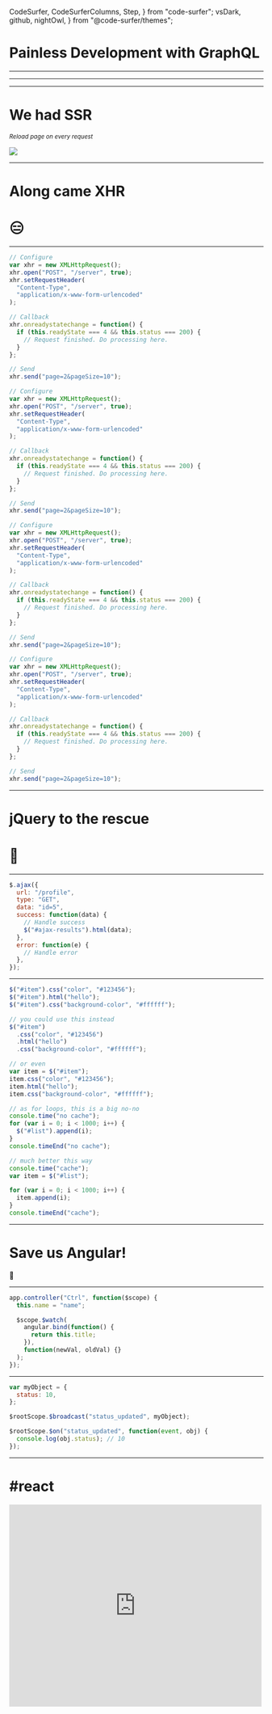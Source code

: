   CodeSurfer,
  CodeSurferColumns,
  Step,
} from "code-surfer";
  vsDark,
  github,
  nightOwl,
} from "@code-surfer/themes";


# Painless Development with GraphQL

---

<Author />

---

<TableOfContents activeStep={0} />

---

# We had SSR

<small>
  <em>Reload page on every request</em>
</small>

<Image
  src="https://sitedown.co/sites/default/files/styles/800px/public/reports/Screen%20shot%202013-11-14%20at%2010.23.34%20PM.png?itok=Yfkg1ag6"
  size={800}
/>

---

# Along came XHR

# 😑

---

<CodeSurfer>

```js title="Who remembers this?"
// Configure
var xhr = new XMLHttpRequest();
xhr.open("POST", "/server", true);
xhr.setRequestHeader(
  "Content-Type",
  "application/x-www-form-urlencoded"
);

// Callback
xhr.onreadystatechange = function() {
  if (this.readyState === 4 && this.status === 200) {
    // Request finished. Do processing here.
  }
};

// Send
xhr.send("page=2&pageSize=10");
```

```js 1:7 title="Who remembers this?"
// Configure
var xhr = new XMLHttpRequest();
xhr.open("POST", "/server", true);
xhr.setRequestHeader(
  "Content-Type",
  "application/x-www-form-urlencoded"
);

// Callback
xhr.onreadystatechange = function() {
  if (this.readyState === 4 && this.status === 200) {
    // Request finished. Do processing here.
  }
};

// Send
xhr.send("page=2&pageSize=10");
```

```js 8:15 title="Who remembers this?"
// Configure
var xhr = new XMLHttpRequest();
xhr.open("POST", "/server", true);
xhr.setRequestHeader(
  "Content-Type",
  "application/x-www-form-urlencoded"
);

// Callback
xhr.onreadystatechange = function() {
  if (this.readyState === 4 && this.status === 200) {
    // Request finished. Do processing here.
  }
};

// Send
xhr.send("page=2&pageSize=10");
```

```js 15:17 title="Who remembers this?"
// Configure
var xhr = new XMLHttpRequest();
xhr.open("POST", "/server", true);
xhr.setRequestHeader(
  "Content-Type",
  "application/x-www-form-urlencoded"
);

// Callback
xhr.onreadystatechange = function() {
  if (this.readyState === 4 && this.status === 200) {
    // Request finished. Do processing here.
  }
};

// Send
xhr.send("page=2&pageSize=10");
```

</CodeSurfer>

---

# jQuery to the rescue

# 🤯

---

<CodeSurfer>

```js title="How about this?"
$.ajax({
  url: "/profile",
  type: "GET",
  data: "id=5",
  success: function(data) {
    // Handle success
    $("#ajax-results").html(data);
  },
  error: function(e) {
    // Handle error
  },
});
```

</CodeSurfer>

---

<CodeSurfer>

```js title="But then we got this"
$("#item").css("color", "#123456");
$("#item").html("hello");
$("#item").css("background-color", "#ffffff");

// you could use this instead
$("#item")
  .css("color", "#123456")
  .html("hello")
  .css("background-color", "#ffffff");

// or even
var item = $("#item");
item.css("color", "#123456");
item.html("hello");
item.css("background-color", "#ffffff");

// as for loops, this is a big no-no
console.time("no cache");
for (var i = 0; i < 1000; i++) {
  $("#list").append(i);
}
console.timeEnd("no cache");

// much better this way
console.time("cache");
var item = $("#list");

for (var i = 0; i < 1000; i++) {
  item.append(i);
}
console.timeEnd("cache");
```

</CodeSurfer>

---

# Save us Angular!

🥺

---

<CodeSurfer>

```js title="It was amazing" subtitle="Organized code, template binding, routing, and services!"
app.controller("Ctrl", function($scope) {
  this.name = "name";

  $scope.$watch(
    angular.bind(function() {
      return this.title;
    }),
    function(newVal, oldVal) {}
  );
});
```

</CodeSurfer>

---

<CodeSurfer>

```js title="rootScope is evil" subtitle="Two-way binding is crazy"
var myObject = {
  status: 10,
};

$rootScope.$broadcast("status_updated", myObject);

$rootScope.$on("status_updated", function(event, obj) {
  console.log(obj.status); // 10
});
```

</CodeSurfer>

---

# #react

<iframe
  src="https://giphy.com/embed/l0NwKAlZzZ9pyi9fa"
  width="500"
  height="400"
  frameBorder="0"
  class="giphy-embed"
  allowFullScreen
/>

---

<CodeSurfer>

```jsx title="Mind.  Blown.  Again.    🤯"
class Username extends React.Component {
  render() {
    const { firstName, lastName } = this.props;
    return (
      <h1>
        {firstName} {lastName}
      </h1>
    );
  }
}
```

</CodeSurfer>

---

<CodeSurferColumns>

<Step>

```js title="Component"
class Profile extends React.Component {
  componentDidMount() {
    this.props.fetchProfile();
  }

  render() {
    // return JSX
  }
}

// Select data from Redux
const mapStateToProps = state => ({
  profile: state.profile,
});

// Connect Action Creators to Redux
const mapDispatchToProps = {
  fetchProfile,
};

// Connect to Redux
const ConnectedProfile = connect(
  mapStateToProps,
  mapDispatchToProps
)(Profile);

export default ConnectedProfile;
```

```js title="Actions"
// Redux Action Creators
const fetchProfileRequest = () => ({
  type: "FETCH_PROFILE_REQUEST",
  payload: {},
});

const fetchProfileSuccess = ({ profile }) => ({
  type: "FETCH_PROFILE_SUCCESS",
  payload: { profile },
});

const fetchProfileFailure = ({ error }) => ({
  type: "FETCH_PROFILE_ERROR",
  payload: { error },
});

// Redux Action
export const fetchProfile = ({ id }) => async dispatch => {
  dispatch(fetchProfileRequest());
  try {
    const profile = await profileUtils.getProfile({ id });
    fetchProfileSuccess({ profile });
  } catch (error) {
    fetchProfileFailure({ error });
  }
};
```

```js title="Reducer"
// Initial state
const initialState = {
  error: null,
  loading: false,
  profile: null,
};

export default reducer = (state = initialState, action) => {
  const { type, payload } = action;

  switch (type) {
    case "FETCH_PROFILE_REQUEST":
      return {
        ...state,
        error: null,
        loading: true,
        profile: null,
      };
    case "FETCH_PROFILE_SUCCESS":
      return {
        ...state,
        error: false,
        loading: false,
        profile: payload.profile,
      };
    case "FETCH_PROFILE_FAILURE":
      return {
        ...state,
        error: payload.error,
        loading: false,
        profile: null,
      };
    default:
      return state;
  }
};
```

</Step>

<Step>

```js 12:26 title="Component" subtitle="Connect to Redux"
// Component
class Profile extends React.Component {
  componentDidMount() {
    this.props.fetchProfile();
  }

  render() {
    // return JSX
  }
}

// Select data from Redux
const mapStateToProps = state => ({
  profile: state.profile,
});

// Connect Action Creators to Redux
const mapDispatchToProps = {
  fetchProfile,
};

// Connect to Redux
const ConnectedProfile = connect(
  mapStateToProps,
  mapDispatchToProps
)(Profile);

export default ConnectedProfile;
```

```js 15:26 title="Actions" subtitle="Higher-order async function via redux-thunk"
// Redux Action Creators
const fetchProfileRequest = () => ({
  type: "FETCH_PROFILE_REQUEST",
  payload: {},
});

const fetchProfileSuccess = ({ profile }) => ({
  type: "FETCH_PROFILE_SUCCESS",
  payload: { profile },
});

const fetchProfileFailure = ({ error }) => ({
  type: "FETCH_PROFILE_ERROR",
  payload: { error },
});

// Redux Action
export const fetchProfile = ({ id }) => async dispatch => {
  dispatch(fetchProfileRequest());
  try {
    const profile = await profileUtils.getProfile({ id });
    fetchProfileSuccess({ profile });
  } catch (error) {
    fetchProfileFailure({ error });
  }
};
```

```js 6:36 title="Reducer" subtitle="Handle state updates from dispatched events"
// Initial state
const initialState = {
  error: null,
  loading: false,
  profile: null,
};

export default reducer = (state = initialState, action) => {
  const { type, payload } = action;

  switch (type) {
    case "FETCH_PROFILE_REQUEST":
      return {
        ...state,
        error: null,
        loading: true,
        profile: null,
      };
    case "FETCH_PROFILE_SUCCESS":
      return {
        ...state,
        error: false,
        loading: false,
        profile: payload.profile,
      };
    case "FETCH_PROFILE_FAILURE":
      return {
        ...state,
        error: payload.error,
        loading: false,
        profile: null,
      };
    default:
      return state;
  }
};
```

</Step>

</CodeSurferColumns>

---

# Same fundamental problems

- Consume APIs

- Manage frontend state

- Keep moving forward

---

<TableOfContents activeStep={1} />

---

# GraphQL

Spec released by Facebook in 2015

- Shift to mobile

- High network usage

- Interconnected data

- [Interview with Lee Byron (Co-creator GraphQL)](https://nordicapis.com/interview-with-graphql-co-creator-lee-byron/)

---

# It's a spec, not code

---

# [HEAVY adoption](https://landscape.graphql.org/category=graph-ql-adopter&format=card-mode&grouping=category)

---

# Shift to mobile

- News Feed on iOS app

- Less powerful devices

- Flaky networks

---

# High network usage

<CodeSurferColumns>

<Step>

```js title="REST Request /profile"
{
  id: 1,
  age: 29,
  firstName: 'John',
  lastName: 'Smith',
  nationality: 'Canadian',
  mothersMaidenName: 'Johnson',
  fathersFirstPet: 'Goldy the goldfish',
  email: 'john.smith@email.com',
  interests: ['Skiing', 'Comic Books'],
  profilePictureUrl: 'https://thispersondoesnotexist.com/',
  relationshipStatus: {
    status: "its_complicated",
    partner: {
      firstName: 'Jessica',
      lastname: 'Thompson',
      age: 30,
      nationality: 'American'
    }
  }
}
```

```js title="What we actually need"
{
  id: 1,
  firstName: 'John',
  lastName: 'Smith',
  profilePictureUrl: 'https://thispersondoesnotexist.com/'
}
```

<SimpleProfilePlaceholder />

</Step>

</CodeSurferColumns>

---

# Interconnected data

<CodeSurferColumns>

<Step>

```js title="GET /users"
[
  { id: 1, firstName: "John" },
  { id: 2, firstName: "Sarah" },
  { id: 3, firstName: "Julia" },
];
```

```js title="GET /blog-posts"
[
  { id: 1, authorId: 2 },
  { id: 2, authorId: 2 },
  { id: 3, authorId: 3 },
];
```

```js title="Connect" subtitle="This isn't just annoying, it can have runtime perf issues"
const getUserProfileForBlogPost = postId => {
  // Traverse Blog Posts
  const author = blogPosts.find(post => post.id === postId);

  // Traverse users
  const user = users.find(user => user.id === author.id);

  return user;
};
```

</Step>

</CodeSurferColumns>

---

# Other problems too!

Developer Communication

<iframe
  src="https://giphy.com/embed/9xm2Ihyd7Mmy7nbCu7"
  width="700"
  height="500"
  frameBorder="0"
  class="giphy-embed"
  allowFullScreen
/>

---

# Other problems too!

Documentation

<iframe
  src="https://giphy.com/embed/iGvWZBfhOmBKEtWJmF"
  width="500"
  height="500"
  frameBorder="0"
  class="giphy-embed"
  allowFullScreen
/>

---

# GraphQL can help

---

<TableOfContents activeStep={2} />

---

# Core Tenets

- One endpoint

- Query connected data

- Strongly enforced contract

---

<OneEndpoint />

---

# GraphQL Schema (Backend)

- TypeDefs

- Resolvers

---

# TypeDefs

The definition of what a GraphQL API exposes

- Input Types

- Output Types

- Queries (GET)

- Mutations (PUT, PATCH, POST, DELETE)

---

<CodeSurferColumns>

<Step>

```js title="TypeDefs"
type User {
  id: ID!
  firstName: String!
  lastName: String!
}
```

```js title="Client"
// Nothing yet
```

</Step>

<Step>

```js title="TypeDefs"
type User {
  id: ID!
  age: Int
  firstName: String!
  lastName: String!
  fullName: String!
}
```

```js title="Client"
// Nothing yet
```

</Step>

<Step>

```js title="TypeDefs"
type User {
  id: ID!
  age: Int
  firstName: String!
  lastName: String!
  fullName: String!
}

type BlogPost {
  id: ID!
  title: String!
  content: String!
}
```

```js title="Client"
// Nothing yet
```

</Step>

<Step>

```js title="TypeDefs"
type User {
  id: ID!
  age: Int
  blogPosts: [BlogPost]!
  firstName: String!
  lastName: String!
  fullName: String!
}

type BlogPost {
  id: ID!
  author: User!
  title: String!
  content: String!
}
```

```js title="Client"
// Nothing yet
```

</Step>

<Step>

```js title="TypeDefs"
type User {
  id: ID!
  age: Int
  blogPosts: [BlogPost]!
  firstName: String!
  lastName: String!
  fullName: String!
}

type BlogPost {
  id: ID!
  author: User!
  title: String!
  content: String!
}

type Query {
  author(id: ID!): User!
}
```

```js title="Client"
query {
  author(id: 1) {
    fullName
  }
}
```

</Step>

<Step>

```js 4 title="TypeDefs"
type User {
  id: ID!
  age: Int
  blogPosts: [BlogPost]!
  firstName: String!
  lastName: String!
  fullName: String!
}

type BlogPost {
  id: ID!
  author: User!
  title: String!
  content: String!
}

type Query {
  author(id: ID!): User!
}
```

```js title="Client"
query {
  author(id: 1) {
    fullName
    blogPosts {
      title
    }
  }
}
```

</Step>

<Step>

```js 4 title="TypeDefs"
type User {
  id: ID!
  age: Int
  blogPosts: [BlogPost]!
  firstName: String!
  lastName: String!
  fullName: String!
}

type BlogPost {
  id: ID!
  author: User!
  title: String!
  content: String!
}

type Query {
  author(id: ID!): User!
}
```

```js title="Client"
query {
  author(id: 1) {
    fullName
    blogPosts {
      title
    }
  }
}

// Results
{
  author: {
    fullName: 'John Smith',
    blogPosts: [
      { title: 'Software Development 101' },
      { title: 'Software Development 102' }
    ]
  }
}
```

</Step>

<Step>

```js title="TypeDefs"
type User {
  id: ID!
  age: Int
  blogPosts: [BlogPost]!
  firstName: String!
  lastName: String!
  fullName: String!
}

type BlogPost {
  id: ID!
  author: User!
  title: String!
  content: String!
}

type Query {
  author(id: ID!): User!
  blogPost(id: ID!): BlogPost!
}
```

```js title="Client"
query {
  blogPost(id: 1) {
    title
    author {
      age
      lastName
    }
  }
}

// Results
{
  blogPost: {
    title: 'Software Development 101'
    author: {
      age: 29,
      lastName: 'Smith'
    }
  }
}
```

</Step>

<Step>

```js title="TypeDefs"
type User {
  id: ID!
  age: Int
  blogPosts: [BlogPost]!
  firstName: String!
  lastName: String!
  fullName: String!
}

type BlogPost {
  id: ID!
  author: User!
  title: String!
  content: String!
}

type Query {
  author(id: ID!): User!
  blogPost(id: ID!): BlogPost!
}

type Mutation {
  updateBlogPost(????): BlogPost!
}
```

```js title="Client"
// Nothing here yet
```

</Step>

<Step>

```js title="TypeDefs"
type User {
  id: ID!
  age: Int
  blogPosts: [BlogPost]!
  firstName: String!
  lastName: String!
  fullName: String!
}

type BlogPost {
  id: ID!
  author: User!
  title: String!
  content: String!
}

type Query {
  author(id: ID!): User!
  blogPost(id: ID!): BlogPost!
}
```

```js title="Client"
query {
  blogPost(id: 1) {
    title
    author {
      age
      lastName
    }
  }
}

// Results
{
  blogPost: {
    title: 'Software Development 101',
    author: {
      age: 29,
      lastName: 'Smith'
    }
  }
}
```

</Step>

<Step>

```js title="TypeDefs"
type User {
  id: ID!
  age: Int
  blogPosts: [BlogPost]!
  firstName: String!
  lastName: String!
  fullName: String!
}

type BlogPost {
  id: ID!
  author: User!
  title: String!
  content: String!
}

type Query {
  author(id: ID!): User!
  blogPost(id: ID!): BlogPost!
}

input UpdateBlogPostInput {
  id: ID!
  title: String
  content: String
}

type Mutation {
  updateBlogPost(input: UpdateBlogPostInput!): BlogPost!
}
```

```js title="Client"
mutation {
  updateBlogPost(input: { id: 1, title: "This is a new title" }) {
    title
    id
  }
}

// Results
{
  blogPost: {
    id: 1
    title: 'This is a new title'
  }
}
```

</Step>

</CodeSurferColumns>

---

# Not magic

Because we need to write `resolvers`

---

<CodeSurferColumns>

<Step>

```js title="TypeDefs"
type User {
  id: ID!
  age: Int
  blogPosts: [BlogPost]!
  firstName: String!
  lastName: String!
  fullName: String!
}

type BlogPost {
  id: ID!
  author: User!
  title: String!
  content: String!
}

type Query {
  author(id: ID!): User!
  blogPost(id: ID!): BlogPost!
}

input UpdateBlogPostInput {
  id: ID!
  title: String
  content: String
}

type Mutation {
  updateBlogPost(input: UpdateBlogPostInput!): BlogPost!
}
```

```js title="Resolvers"
const resolvers = {
  Query: {
    author: async (parent, args, context, info) => {
      const user = await UserModel.findById(args.id);
      return user;
    },
    blogPost: async (parent, args, context, info) => {
      const blogPost = await BlogPostModel.findById(
        args.id
      );
      return blogPost;
    },
  },
};
```

</Step>

<Step>

```js title="TypeDefs"
type User {
  id: ID!
  age: Int
  blogPosts: [BlogPost]!
  firstName: String!
  lastName: String!
  fullName: String!
}

type BlogPost {
  id: ID!
  author: User!
  title: String!
  content: String!
}

type Query {
  author(id: ID!): User!
  blogPost(id: ID!): BlogPost!
}

input UpdateBlogPostInput {
  id: ID!
  title: String
  content: String
}

type Mutation {
  updateBlogPost(input: UpdateBlogPostInput!): BlogPost!
}
```

```js title="Resolvers"
const resolvers = {
  User: {
    fullName: (parent, args, context, info) =>
      `${parent.firstName} ${parent.lastName}`,
    blogPosts: async (parent, args, context, info) => {
      return await BlogPostModel.find({ authorId: parent.id })
    }
  },
  BlogPost: {
    author: (parent) => {
      return await UserModel.findById(parent.authorId)
    }
  },
  Query: {
    author: async (parent, args, context, info) => {
      const user = await UserModel.findById(args.id);
      return user;
    },
    blogPost: async (parent, args, context, info) => {
      const blogPost = await BlogPostModel.findById(
        args.id
      );
      return blogPost;
    },
  },
};
```

</Step>

<Step>

```js title="TypeDefs"
type User {
  id: ID!
  age: Int
  blogPosts: [BlogPost]!
  firstName: String!
  lastName: String!
  fullName: String!
}

type BlogPost {
  id: ID!
  author: User!
  title: String!
  content: String!
}

type Query {
  author(id: ID!): User!
  blogPost(id: ID!): BlogPost!
}

input UpdateBlogPostInput {
  id: ID!
  title: String
  content: String
}

type Mutation {
  updateBlogPost(input: UpdateBlogPostInput!): BlogPost!
}
```

```js title="Resolvers"
const resolvers = {
  User: {
    fullName: (parent, args, context, info) =>
      `${parent.firstName} ${parent.lastName}`,
    blogPosts: async (parent, args, context, info) => {
      return await BlogPostModel.find({ authorId: parent.id })
    }
  },
  BlogPost: {
    author: (parent) => {
      return await UserModel.findById(parent.authorId)
    }
  },
  Query: {
    author: async (parent, args, context, info) => {
      const user = await UserModel.findById(args.id);
      return user;
    },
    blogPost: async (parent, args, context, info) => {
      const blogPost = await BlogPostModel.findById(
        args.id
      );
      return blogPost;
    },
  },
  Mutation: {
    updateBlogPost: () => {
      // Code to update a blog post
    }
  }
};
```

</Step>

</CodeSurferColumns>

---

# TypeDefs + Resolvers = Schema

- Enforce a strict contract

- Consumer-focused

---

# A whole bunch of other stuff

- Enums, Directives, Scalars, Unions, Interfaces, Subscriptions

- Authentication, Authorization, Cost Analysis, N + 1

---

<TableOfContents activeStep={3} />

---

<ClientAlternatives />

---

# Apollo GraphQL

- [Apollo Server](https://codesandbox.io/s/painless-development-with-graphql-luij2)

- Apollo Client

- [Apollo Graph Manager](https://www.apollographql.com/platform/)

---

<MountingExample />

---

<OnDemandExample />

---

<MutationExample />

---

<QueryAndMutationExample />

---

# This is amazing

<CodeSurferColumns>

<Step>

```js title="Component"
// Component
class Profile extends React.Component {
  componentDidMount() {
    this.props.fetchProfile();
  }

  render() {
    // return JSX
  }
}

// Select data from Redux
const mapStateToProps = state => ({
  profile: state.profile,
});

// Connect Action Creators to Redux
const mapDispatchToProps = {
  fetchProfile,
};

// Connect to Redux
const ConnectedProfile = connect(
  mapStateToProps,
  mapDispatchToProps
)(Profile);

export default ConnectedProfile;
```

```js title="Actions"
// Redux Action Creators
const fetchProfileRequest = () => ({
  type: "FETCH_PROFILE_REQUEST",
  payload: {},
});

const fetchProfileSuccess = ({ profile }) => ({
  type: "FETCH_PROFILE_SUCCESS",
  payload: { profile },
});

const fetchProfileFailure = ({ error }) => ({
  type: "FETCH_PROFILE_ERROR",
  payload: { error },
});

// Redux Action
export const fetchProfile = ({ id }) => async dispatch => {
  dispatch(fetchProfileRequest());
  try {
    const profile = await profileUtils.getProfile({ id });
    fetchProfileSuccess({ profile });
  } catch (error) {
    fetchProfileFailure({ error });
  }
};
```

```js title="Reducer"
// Initial state
const initialState = {
  error: null,
  loading: false,
  profile: null,
};

export default reducer = (state = initialState, action) => {
  const { type, payload } = action;

  switch (type) {
    case "FETCH_PROFILE_REQUEST":
      return {
        ...state,
        error: null,
        loading: true,
        profile: null,
      };
    case "FETCH_PROFILE_SUCCESS":
      return {
        ...state,
        error: false,
        loading: false,
        profile: payload.profile,
      };
    case "FETCH_PROFILE_FAILURE":
      return {
        ...state,
        error: payload.error,
        loading: false,
        profile: null,
      };
    default:
      return state;
  }
};
```

```js title="Apollo + Hooks" subtitle="No overfetching, no state management"
const template = gql`
  query {
    me {
      firstName
    }
  }
`;

const { data, error, loading } = useQuery(template);
```

</Step>

</CodeSurferColumns>

---

# So much faster

(Blog Posts with createdAt & views)

---

<QueryAndMutationExample />

---

# What do we have?

- Strong contract

- Documentation

- Centralized config

- No overfetching

- _Automatic_ state management

---

# What else?

- The first time you do this, it's **really** hard

- Bunch of extras to productionize an API

---

# Thank you + Q&A

<iframe
  src="https://giphy.com/embed/IcGkqdUmYLFGE"
  width="800"
  height="500"
  frameBorder="0"
  class="giphy-embed"
  allowFullScreen
/>
